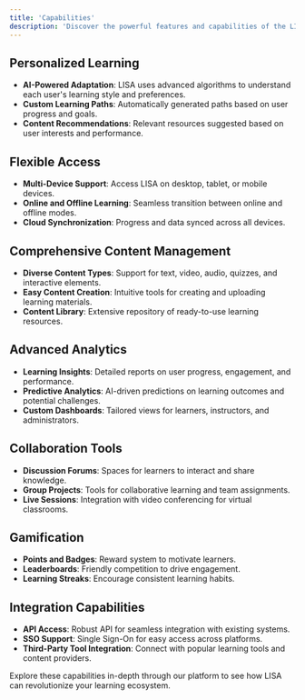 ```yaml
---
title: 'Capabilities'
description: 'Discover the powerful features and capabilities of the LISA platform'
---
```


## Personalized Learning

- **AI-Powered Adaptation**: LISA uses advanced algorithms to understand each user's learning style and preferences.
- **Custom Learning Paths**: Automatically generated paths based on user progress and goals.
- **Content Recommendations**: Relevant resources suggested based on user interests and performance.

## Flexible Access

- **Multi-Device Support**: Access LISA on desktop, tablet, or mobile devices.
- **Online and Offline Learning**: Seamless transition between online and offline modes.
- **Cloud Synchronization**: Progress and data synced across all devices.

## Comprehensive Content Management

- **Diverse Content Types**: Support for text, video, audio, quizzes, and interactive elements.
- **Easy Content Creation**: Intuitive tools for creating and uploading learning materials.
- **Content Library**: Extensive repository of ready-to-use learning resources.

## Advanced Analytics

- **Learning Insights**: Detailed reports on user progress, engagement, and performance.
- **Predictive Analytics**: AI-driven predictions on learning outcomes and potential challenges.
- **Custom Dashboards**: Tailored views for learners, instructors, and administrators.

## Collaboration Tools

- **Discussion Forums**: Spaces for learners to interact and share knowledge.
- **Group Projects**: Tools for collaborative learning and team assignments.
- **Live Sessions**: Integration with video conferencing for virtual classrooms.

## Gamification

- **Points and Badges**: Reward system to motivate learners.
- **Leaderboards**: Friendly competition to drive engagement.
- **Learning Streaks**: Encourage consistent learning habits.

## Integration Capabilities

- **API Access**: Robust API for seamless integration with existing systems.
- **SSO Support**: Single Sign-On for easy access across platforms.
- **Third-Party Tool Integration**: Connect with popular learning tools and content providers.

Explore these capabilities in-depth through our platform to see how LISA can revolutionize your learning ecosystem.